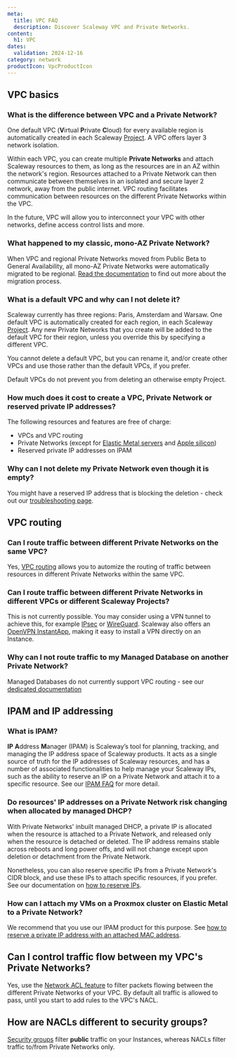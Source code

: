 ```yaml
---
meta:
  title: VPC FAQ
  description: Discover Scaleway VPC and Private Networks.
content:
  h1: VPC
dates:
  validation: 2024-12-16
category: network
productIcon: VpcProductIcon
---
```


## VPC basics

### What is the difference between VPC and a Private Network?

One default VPC (**V**irtual **P**rivate **C**loud) for every available region is automatically created in each Scaleway [Project](/organizations-and-projects/concepts/#project). A VPC offers layer 3 network isolation.

Within each VPC, you can create multiple **Private Networks** and attach Scaleway resources to them, as long as the resources are in an AZ within the network's region. Resources attached to a Private Network can then communicate between themselves in an isolated and secure layer 2 network, away from the public internet. VPC routing facilitates communication between resources on the different Private Networks within the VPC.

<Lightbox src="scaleway-vpc-pn-diag.webp" alt="A diagram shows that several Private Networks exist within a single VPC" size="small"/>

In the future, VPC will allow you to interconnect your VPC with other networks, define access control lists and more.

### What happened to my classic, mono-AZ Private Network?

When VPC and regional Private Networks moved from Public Beta to General Availability, all mono-AZ Private Networks were automatically migrated to be regional. [Read the documentation](/vpc/reference-content/vpc-migration/) to find out more about the migration process.

### What is a default VPC and why can I not delete it?

Scaleway currently has three regions: Paris, Amsterdam and Warsaw. One default VPC is automatically created for each region, in each Scaleway [Project](/organizations-and-projects/concepts/#project). Any new Private Networks that you create will be added to the default VPC for their region, unless you override this by specifying a different VPC.

You cannot delete a default VPC, but you can rename it, and/or create other VPCs and use those rather than the default VPCs, if you prefer. 

<Message type="note">
Default VPCs do not prevent you from deleting an otherwise empty Project.
</Message>

### How much does it cost to create a VPC, Private Network or reserved private IP addresses?

The following resources and features are free of charge:

- VPCs and VPC routing
- Private Networks (except for [Elastic Metal servers](https://www.scaleway.com/en/pricing/elastic-metal/) and [Apple silicon](https://www.scaleway.com/en/pricing/apple-silicon/))
- Reserved private IP addresses on IPAM

### Why can I not delete my Private Network even though it is empty?

You might have a reserved IP address that is blocking the deletion - check out our [troubleshooting page](/vpc/troubleshooting/cant-delete-vpc-pn/).

## VPC routing

### Can I route traffic between different Private Networks on the same VPC?

Yes, [VPC routing](/vpc/concepts#routing) allows you to automize the routing of traffic between resources in different Private Networks within the same VPC.

### Can I route traffic between different Private Networks in different VPCs or different Scaleway Projects?

This is not currently possible. You may consider using a VPN tunnel to achieve this, for example [IPsec](https://en.wikipedia.org/wiki/IPsec) or [WireGuard](https://en.wikipedia.org/wiki/WireGuard). Scaleway also offers an [OpenVPN InstantApp](/tutorials/openvpn-instant-app/), making it easy to install a VPN directly on an Instance.

### Why can I not route traffic to my Managed Database on another Private Network?

Managed Databases do not currently support VPC routing - see our [dedicated documentation](/vpc/reference-content/understanding-routing/#limitations)

## IPAM and IP addressing

### What is IPAM?

**IP** **A**ddress **M**anager (IPAM) is Scaleway’s tool for planning, tracking, and managing the IP address space of Scaleway products. It acts as a single source of truth for the IP addresses of Scaleway resources, and has a number of associated functionalities to help manage your Scaleway IPs, such as the ability to reserve an IP on a Private Network and attach it to a specific resource. See our [IPAM FAQ](/faq/ipam/) for more detail.

### Do resources' IP addresses on a Private Network risk changing when allocated by managed DHCP?

With Private Networks' inbuilt managed DHCP, a private IP is allocated when the resource is attached to a Private Network, and released only when the resource is detached or deleted. The IP address remains stable across reboots and long power offs, and will not change except upon deletion or detachment from the Private Network.

Nonetheless, you can also reserve specific IPs from a Private Network's CIDR block, and use these IPs to attach specific resources, if you prefer. See our documentation on [how to reserve IPs](/ipam/how-to/reserve-ip/).

### How can I attach my VMs on a Proxmox cluster on Elastic Metal to a Private Network?

We recommend that you use our IPAM product for this purpose. See [how to reserve a private IP address with an attached MAC address](/ipam/how-to/reserve-ip/#how-to-reserve-a-private-ip-address-with-an-attached-mac-address).

## Can I control traffic flow between my VPC's Private Networks?

Yes, use the [Network ACL feature](/vpc/how-to/manage-nacl) to filter packets flowing between the different Private Networks of your VPC. By default all traffic is allowed to pass, until you start to add rules to the VPC's NACL.

## How are NACLs different to security groups?

[Security groups](/instances/how-to/use-security-groups/) filter **public** traffic on your Instances, whereas NACLs filter traffic to/from Private Networks only.